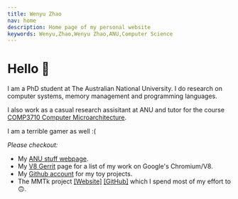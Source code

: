 ```yaml
---
title: Wenyu Zhao
nav: home
description: Home page of my personal website
keywords: Wenyu,Zhao,Wenyu Zhao,ANU,Computer Science
---
```


# Hello 🌚

I am a PhD student at The Australian National University.
I do research on computer systems, memory management and programming languages.

I also work as a casual research assisitant at ANU and tutor for the course [COMP3710 Computer Microarchitecture](https://cs.anu.edu.au/courses/comp3710-uarch).

I am a terrible gamer as well :(

_Please checkout:_

* My [ANU stuff webpage](https://cecs.anu.edu.au/people/wenyu-zhao).
* My [V8 Gerrit](https://chromium-review.googlesource.com/q/owner:%22Wenyu+Zhao%22) page for a list of my work on Google's Chromium/V8.
* My [Github account](https://github.com/wenyuzhao) for my toy projects.
* The MMTk project [[Website]](https://www.mmtk.io) [[GitHub]](https://github.com/mmtk) which I spend most of my effort to 🙃.